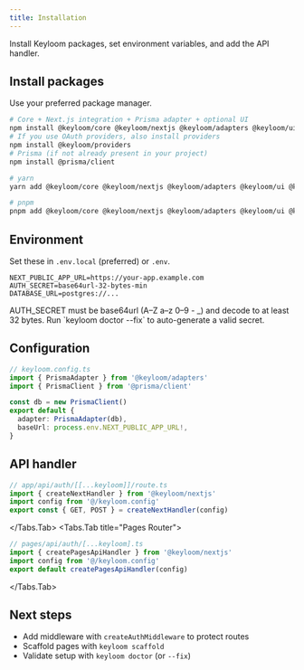 ```yaml
---
title: Installation
---
```


Install Keyloom packages, set environment variables, and add the API handler.

## Install packages

Use your preferred package manager.

```bash
# Core + Next.js integration + Prisma adapter + optional UI
npm install @keyloom/core @keyloom/nextjs @keyloom/adapters @keyloom/ui
# If you use OAuth providers, also install providers
npm install @keyloom/providers
# Prisma (if not already present in your project)
npm install @prisma/client
```

```bash
# yarn
yarn add @keyloom/core @keyloom/nextjs @keyloom/adapters @keyloom/ui @keyloom/providers @prisma/client
```

```bash
# pnpm
pnpm add @keyloom/core @keyloom/nextjs @keyloom/adapters @keyloom/ui @keyloom/providers @prisma/client
```

## Environment

Set these in `.env.local` (preferred) or `.env`.

```env
NEXT_PUBLIC_APP_URL=https://your-app.example.com
AUTH_SECRET=base64url-32-bytes-min
DATABASE_URL=postgres://...
```

<Callout>
AUTH_SECRET must be base64url (A–Z a–z 0–9 - _) and decode to at least 32 bytes. Run `keyloom doctor --fix` to auto-generate a valid secret.
</Callout>

## Configuration

```ts
// keyloom.config.ts
import { PrismaAdapter } from '@keyloom/adapters'
import { PrismaClient } from '@prisma/client'

const db = new PrismaClient()
export default {
  adapter: PrismaAdapter(db),
  baseUrl: process.env.NEXT_PUBLIC_APP_URL!,
}
```

## API handler

<Tabs>
<Tabs.Tab title="App Router">

```ts
// app/api/auth/[[...keyloom]]/route.ts
import { createNextHandler } from '@keyloom/nextjs'
import config from '@/keyloom.config'
export const { GET, POST } = createNextHandler(config)
```

</Tabs.Tab>
<Tabs.Tab title="Pages Router">

```ts
// pages/api/auth/[...keyloom].ts
import { createPagesApiHandler } from '@keyloom/nextjs'
import config from '@/keyloom.config'
export default createPagesApiHandler(config)
```

</Tabs.Tab>
</Tabs>

## Next steps

- Add middleware with `createAuthMiddleware` to protect routes
- Scaffold pages with `keyloom scaffold`
- Validate setup with `keyloom doctor` (or `--fix`)

